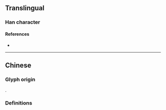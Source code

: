 {{also|擬}}
{{character info/new}}
==Translingual==

===Han character===
{{Han char|rn=64|rad=手|as=05|sn=7|four=|canj=QVIO|ids=⿰扌以}}

====References====
* {{Han ref|kx=0427.161|dkj=11984|hdz=31846.020|uh=62DF|ud=25311}}

----

==Chinese==

===Glyph origin===
{{Han compound|手|alt1=扌|t1=hand|以|ls=psc|c1=s|c2=p|no_och2=1}}.

===Definitions===
{{zh-see|擬}}